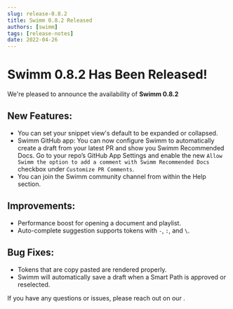 ```yaml
---
slug: release-0.8.2
title: Swimm 0.8.2 Released
authors: [swimm] 
tags: [release-notes]
date: 2022-04-26
---
```


# Swimm 0.8.2 Has Been Released!

We're pleased to announce the availability of **Swimm 0.8.2**<SwimmMoji text="release"/>

<SwimmReleaseBlogPost version="0.8.2" />

<SwimmReleaseVideo version="0.8.2" />

## New Features:
 - You can set your snippet view's default to be expanded or collapsed.
 - Swimm GitHub app: You can now configure Swimm to automatically create a draft 
 from your latest PR and show you Swimm Recommended Docs. Go to your repo’s GitHub App Settings 
 and enable the new `Allow Swimm the option to add a comment with Swimm Recommended Docs` checkbox under `Customize PR Comments`.
 - You can join the Swimm community channel from within the Help section.

## Improvements:
 - Performance boost for opening a document and playlist.
 - Auto-complete suggestion supports tokens with `-`, `:`, and `\`.

## Bug Fixes:
 - Tokens that are copy pasted are rendered properly.
 - Swimm will automatically save a draft when a Smart Path is approved or reselected.


If you have any questions or issues, please reach out on our <SwimmLink target="slack" />.

<SwimmReleaseTweet version="0.8.2" />
